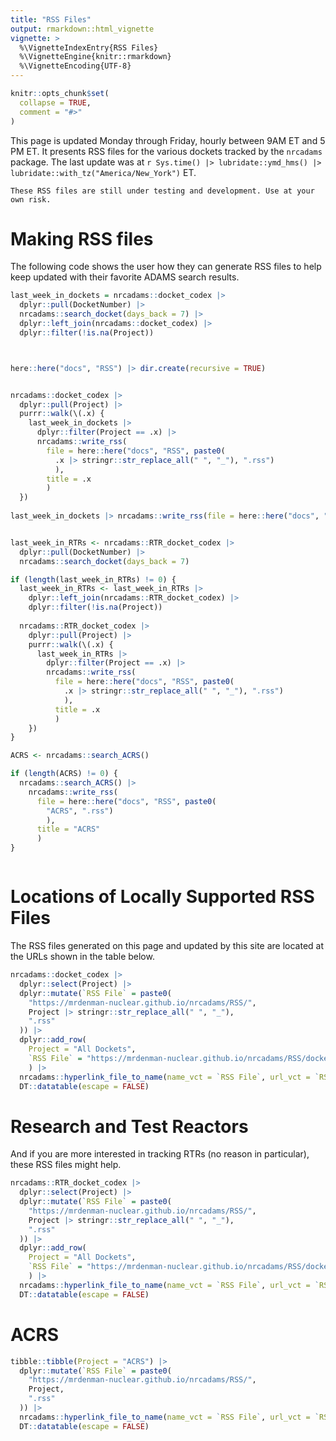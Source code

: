 ```yaml
---
title: "RSS Files"
output: rmarkdown::html_vignette
vignette: >
  %\VignetteIndexEntry{RSS Files}
  %\VignetteEngine{knitr::rmarkdown}
  %\VignetteEncoding{UTF-8}
---
```


```r
knitr::opts_chunk$set(
  collapse = TRUE,
  comment = "#>"
)
```


This page is updated Monday through Friday, hourly between 9AM ET and 5 PM ET. 
It presents RSS files for the various dockets tracked by the `nrcadams` package. 
The last update was at `r Sys.time() |> lubridate::ymd_hms() |> lubridate::with_tz("America/New_York")` ET.

`These RSS files are still under testing and development. Use at your own risk.`

# Making RSS files

The following code shows the user how they can generate RSS files to help keep updated with their favorite ADAMS search results.

```r
last_week_in_dockets = nrcadams::docket_codex |>
  dplyr::pull(DocketNumber) |>
  nrcadams::search_docket(days_back = 7) |>
  dplyr::left_join(nrcadams::docket_codex) |>
  dplyr::filter(!is.na(Project))



here::here("docs", "RSS") |> dir.create(recursive = TRUE)


nrcadams::docket_codex |>
  dplyr::pull(Project) |>
  purrr::walk(\(.x) {
    last_week_in_dockets |>
      dplyr::filter(Project == .x) |>
      nrcadams::write_rss(
        file = here::here("docs", "RSS", paste0(
          .x |> stringr::str_replace_all(" ", "_"), ".rss")
          ),
        title = .x 
        )
  })
  
last_week_in_dockets |> nrcadams::write_rss(file = here::here("docs", "RSS", "dockets.rss")) 


last_week_in_RTRs <- nrcadams::RTR_docket_codex |>
  dplyr::pull(DocketNumber) |>
  nrcadams::search_docket(days_back = 7)

if (length(last_week_in_RTRs) != 0) {
  last_week_in_RTRs <- last_week_in_RTRs |>
    dplyr::left_join(nrcadams::RTR_docket_codex) |>
    dplyr::filter(!is.na(Project))
    
  nrcadams::RTR_docket_codex |>
    dplyr::pull(Project) |>
    purrr::walk(\(.x) {
      last_week_in_RTRs |>
        dplyr::filter(Project == .x) |>
        nrcadams::write_rss(
          file = here::here("docs", "RSS", paste0(
            .x |> stringr::str_replace_all(" ", "_"), ".rss")
            ),
          title = .x 
          )
    })
}

ACRS <- nrcadams::search_ACRS()

if (length(ACRS) != 0) {
  nrcadams::search_ACRS() |>
    nrcadams::write_rss(
      file = here::here("docs", "RSS", paste0(
        "ACRS", ".rss")
        ),
      title = "ACRS"
      )  
}



```

# Locations of Locally Supported RSS Files

The RSS files generated on this page and updated by this site are located at
the URLs shown in the table below.

```r
nrcadams::docket_codex |>
  dplyr::select(Project) |>
  dplyr::mutate(`RSS File` = paste0(
    "https://mrdenman-nuclear.github.io/nrcadams/RSS/",
    Project |> stringr::str_replace_all(" ", "_"),
    ".rss"
  )) |>
  dplyr::add_row(
    Project = "All Dockets", 
    `RSS File` = "https://mrdenman-nuclear.github.io/nrcadams/RSS/dockets.rss"
    ) |>
  nrcadams::hyperlink_file_to_name(name_vct = `RSS File`, url_vct = `RSS File`)|>
  DT::datatable(escape = FALSE)

```

# Research and Test Reactors

And if you are more interested in tracking RTRs (no reason in particular), these RSS files might help.

```r
nrcadams::RTR_docket_codex |>
  dplyr::select(Project) |>
  dplyr::mutate(`RSS File` = paste0(
    "https://mrdenman-nuclear.github.io/nrcadams/RSS/",
    Project |> stringr::str_replace_all(" ", "_"),
    ".rss"
  )) |>
  dplyr::add_row(
    Project = "All Dockets", 
    `RSS File` = "https://mrdenman-nuclear.github.io/nrcadams/RSS/dockets-RTR.rss"
    ) |>
  nrcadams::hyperlink_file_to_name(name_vct = `RSS File`, url_vct = `RSS File`)|>
  DT::datatable(escape = FALSE)

```

# ACRS

```r
tibble::tibble(Project = "ACRS") |>
  dplyr::mutate(`RSS File` = paste0(
    "https://mrdenman-nuclear.github.io/nrcadams/RSS/",
    Project,
    ".rss"
  )) |>
  nrcadams::hyperlink_file_to_name(name_vct = `RSS File`, url_vct = `RSS File`)|>
  DT::datatable(escape = FALSE)

```
